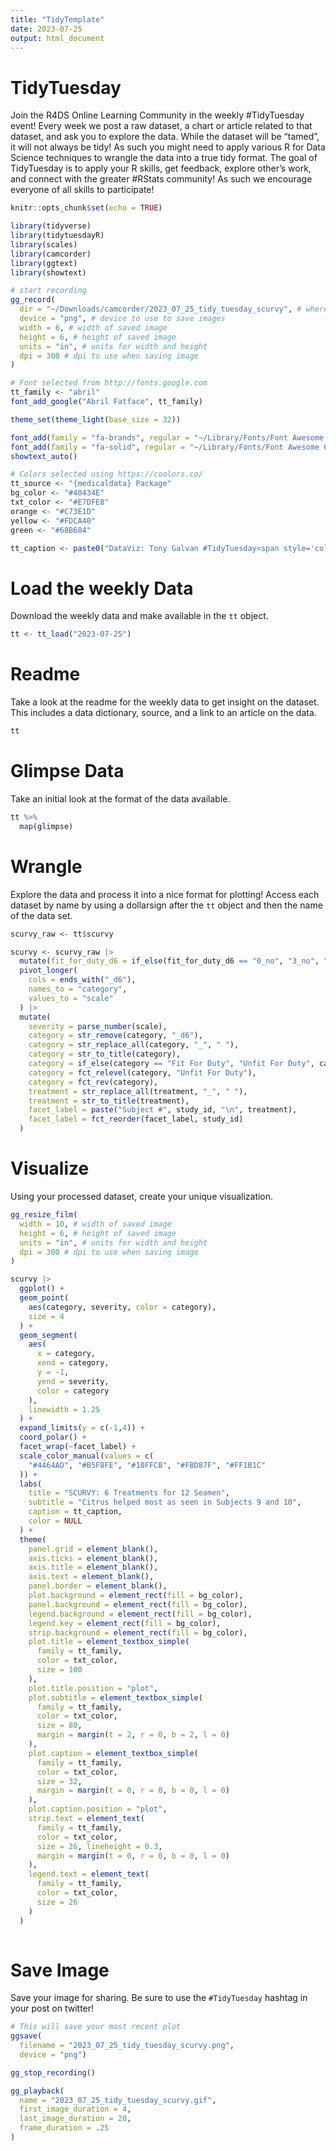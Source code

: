```yaml
---
title: "TidyTemplate"
date: 2023-07-25
output: html_document
---
```


# TidyTuesday

Join the R4DS Online Learning Community in the weekly #TidyTuesday event!
Every week we post a raw dataset, a chart or article related to that dataset, and ask you to explore the data.
While the dataset will be “tamed”, it will not always be tidy! As such you might need to apply various R for Data Science techniques to wrangle the data into a true tidy format.
The goal of TidyTuesday is to apply your R skills, get feedback, explore other’s work, and connect with the greater #RStats community!
As such we encourage everyone of all skills to participate!

```r

knitr::opts_chunk$set(echo = TRUE)

library(tidyverse)
library(tidytuesdayR)
library(scales)
library(camcorder)
library(ggtext)
library(showtext)

# start recording
gg_record(
  dir = "~/Downloads/camcorder/2023_07_25_tidy_tuesday_scurvy", # where to save the recording
  device = "png", # device to use to save images
  width = 6, # width of saved image
  height = 6, # height of saved image
  units = "in", # units for width and height
  dpi = 300 # dpi to use when saving image
)

# Font selected from http://fonts.google.com
tt_family <- "abril"
font_add_google("Abril Fatface", tt_family)

theme_set(theme_light(base_size = 32))

font_add(family = "fa-brands", regular = "~/Library/Fonts/Font Awesome 6 Brands-Regular-400.otf")
font_add(family = "fa-solid", regular = "~/Library/Fonts/Font Awesome 6 Free-Solid-900.otf")
showtext_auto()

# Colors selected using https://coolors.co/
tt_source <- "{medicaldata} Package"
bg_color <- "#40434E"
txt_color <- "#E7DFE8"
orange <- "#C73E1D"  
yellow <- "#FDCA40"
green <- "#68B684"

tt_caption <- paste0("DataViz: Tony Galvan #TidyTuesday<span style='color:", bg_color, ";'>..</span><span style='font-family:fa-solid;color:", txt_color, ";'>&#xf0ce;</span><span style='color:", bg_color, ";'>.</span><span style='color:", txt_color, ";'>", tt_source, "</span><span style='color:", bg_color, ";'>..</span><span style='font-family:fa-brands;color:", txt_color, ";'>&#xf099;</span><span style='color:", bg_color, ";'>.</span><span style='color:", txt_color, ";'>@GDataScience1</span><span style='color:", bg_color, ";'>..</span><span style='font-family:fa-brands;color:", txt_color, ";'>&#xf09b;</span><span style='color:", bg_color, ";'>.</span><span style='color:", txt_color, ";'>GDataScience</span><span style='color:", bg_color, ";'>..</span>")

```

# Load the weekly Data

Download the weekly data and make available in the `tt` object.

```r

tt <- tt_load("2023-07-25")

```


# Readme

Take a look at the readme for the weekly data to get insight on the dataset.
This includes a data dictionary, source, and a link to an article on the data.

```r

tt

```


# Glimpse Data

Take an initial look at the format of the data available.

```r

tt %>% 
  map(glimpse)

```

# Wrangle

Explore the data and process it into a nice format for plotting! Access each dataset by name by using a dollarsign after the `tt` object and then the name of the data set.

```r

scurvy_raw <- tt$scurvy

scurvy <- scurvy_raw |> 
  mutate(fit_for_duty_d6 = if_else(fit_for_duty_d6 == "0_no", "3_no", "0_yes")) |> 
  pivot_longer(
    cols = ends_with("_d6"), 
    names_to = "category", 
    values_to = "scale"
  ) |> 
  mutate(
    severity = parse_number(scale),
    category = str_remove(category, "_d6"),
    category = str_replace_all(category, "_", " "),
    category = str_to_title(category),
    category = if_else(category == "Fit For Duty", "Unfit For Duty", category),
    category = fct_relevel(category, "Unfit For Duty"),
    category = fct_rev(category),
    treatment = str_replace_all(treatment, "_", " "),
    treatment = str_to_title(treatment),
    facet_label = paste("Subject #", study_id, "\n", treatment),
    facet_label = fct_reorder(facet_label, study_id)
  )

```


# Visualize

Using your processed dataset, create your unique visualization.

```r

gg_resize_film(
  width = 10, # width of saved image
  height = 6, # height of saved image
  units = "in", # units for width and height
  dpi = 300 # dpi to use when saving image
)

scurvy |> 
  ggplot() +
  geom_point(
    aes(category, severity, color = category),
    size = 4
  ) +
  geom_segment(
    aes(
      x = category, 
      xend = category, 
      y = -1, 
      yend = severity, 
      color = category
    ),
    linewidth = 1.25
  ) +
  expand_limits(y = c(-1,4)) +
  coord_polar() +
  facet_wrap(~facet_label) +
  scale_color_manual(values = c(
    "#4464AD", "#B5F8FE", "#10FFCB", "#FBD87F", "#FF1B1C"
  )) +
  labs(
    title = "SCURVY: 6 Treatments for 12 Seamen",
    subtitle = "Citrus helped most as seen in Subjects 9 and 10",
    caption = tt_caption,
    color = NULL
  ) +
  theme(
    panel.grid = element_blank(),
    axis.ticks = element_blank(),
    axis.title = element_blank(),
    axis.text = element_blank(),
    panel.border = element_blank(),
    plot.background = element_rect(fill = bg_color),
    panel.background = element_rect(fill = bg_color),
    legend.background = element_rect(fill = bg_color),
    legend.key = element_rect(fill = bg_color),
    strip.background = element_rect(fill = bg_color), 
    plot.title = element_textbox_simple(
      family = tt_family, 
      color = txt_color,
      size = 100
    ),
    plot.title.position = "plot",
    plot.subtitle = element_textbox_simple(
      family = tt_family, 
      color = txt_color,
      size = 80,
      margin = margin(t = 2, r = 0, b = 2, l = 0)
    ),
    plot.caption = element_textbox_simple(
      family = tt_family, 
      color = txt_color,
      size = 32,
      margin = margin(t = 0, r = 0, b = 0, l = 0)
    ),
    plot.caption.position = "plot",
    strip.text = element_text(
      family = tt_family,
      color = txt_color,
      size = 26, lineheight = 0.3,
      margin = margin(t = 0, r = 0, b = 0, l = 0)
    ),
    legend.text = element_text(
      family = tt_family,
      color = txt_color,
      size = 26
    )
  )
  
```

# Save Image

Save your image for sharing. Be sure to use the `#TidyTuesday` hashtag in your post on twitter! 

```r

# This will save your most recent plot
ggsave(
  filename = "2023_07_25_tidy_tuesday_scurvy.png",
  device = "png")

gg_stop_recording()

gg_playback(
  name = "2023_07_25_tidy_tuesday_scurvy.gif",
  first_image_duration = 4,
  last_image_duration = 20,
  frame_duration = .25
)

```
